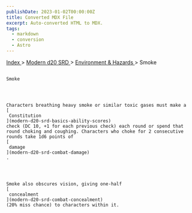 ```yaml
---
publishDate: 2023-01-02T00:00:00Z
title: Converted MDX File
excerpt: Auto-converted HTML to MDX.
tags:
  - markdown
  - conversion
  - Astro
---
```


[
Index
](-index) >
[
Modern d20 SRD
](modern-d20-srd-index) >
[
Environment & Hazards
](modern-d20-srd-environment-hazards-index) > Smoke

##

    Smoke




    Characters breathing heavy smoke or similar toxic gases must make a
    [
     Constitution
    ](modern-d20-srd-basics-ability-scores)
    check (DC 10, +1 for each previous check) each round or spend that round choking and coughing. Characters who choke for 2 consecutive rounds take 1d6 points of
    [
     damage
    ](modern-d20-srd-combat-damage)
    .




    Smoke also obscures vision, giving one-half
    [
     concealment
    ](modern-d20-srd-combat-concealment)
    (20% miss chance) to characters within it.
